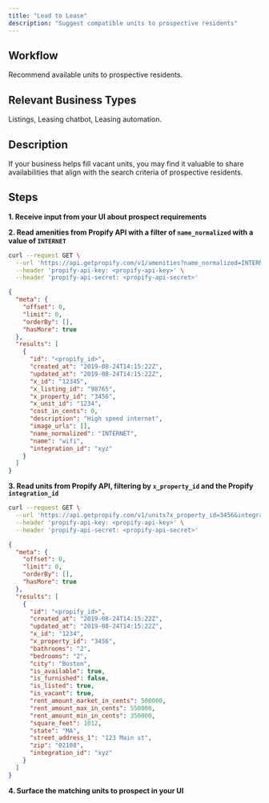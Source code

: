 ```yaml
---
title: "Lead to Lease"
description: "Suggest compatible units to prospective residents"
---
```


## Workflow
Recommend available units to prospective residents.

## Relevant Business Types
Listings, Leasing chatbot, Leasing automation.

## Description
If your business helps fill vacant units, you may find it valuable to share availabilities that align with the search criteria of prospective residents. 

## Steps

**1. Receive input from your UI about prospect requirements**

**2. Read amenities from Propify API with a filter of `name_normalized` with a value of `INTERNET`**
```bash
curl --request GET \
  --url 'https://api.getpropify.com/v1/amenities?name_normalized=INTERNET' \
  --header 'propify-api-key: <propify-api-key>' \
  --header 'propify-api-secret: <propify-api-secret>'
```

```json Sample amenities response payload
{
  "meta": {
    "offset": 0,
    "limit": 0,
    "orderBy": [],
    "hasMore": true
  },
  "results": [
    {
      "id": "<propify_id>",
      "created_at": "2019-08-24T14:15:22Z",
      "updated_at": "2019-08-24T14:15:22Z",
      "x_id": "12345",
      "x_listing_id": "98765",
      "x_property_id": "3456",
      "x_unit_id": "1234",
      "cost_in_cents": 0,
      "description": "High speed internet",
      "image_urls": [],
      "name_normalized": "INTERNET",
      "name": "wifi",
      "integration_id": "xyz"
    }
  ]
}
```

**3. Read units from Propify API, filtering by `x_property_id` and the Propify `integration_id`**
```bash
curl --request GET \
  --url 'https://api.getpropify.com/v1/units?x_property_id=3456&integration_id=xyz' \
  --header 'propify-api-key: <propify-api-key>' \
  --header 'propify-api-secret: <propify-api-secret>'
```

```json Sample units response payload
{
  "meta": {
    "offset": 0,
    "limit": 0,
    "orderBy": [],
    "hasMore": true
  },
  "results": [
    {
      "id": "<propify_id>",
      "created_at": "2019-08-24T14:15:22Z",
      "updated_at": "2019-08-24T14:15:22Z",
      "x_id": "1234",
      "x_property_id": "3456",
      "bathrooms": "2",
      "bedrooms": "2",
      "city": "Boston",
      "is_available": true,
      "is_furnished": false,
      "is_listed": true,
      "is_vacant": true,
      "rent_amount_market_in_cents": 500000,
      "rent_amount_max_in_cents": 550000,
      "rent_amount_min_in_cents": 350000,
      "square_feet": 1012,
      "state": "MA",
      "street_address_1": "123 Main st",
      "zip": "02108",
      "integration_id": "xyz"
    }
  ]
}
```

**4. Surface the matching units to prospect in your UI**